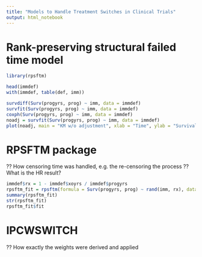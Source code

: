```yaml
---
title: "Models to Handle Treatment Switches in Clinical Trials"
output: html_notebook
---
```


# Rank-preserving structural failed time model

```r
library(rpsftm)

head(immdef)
with(immdef, table(def, imm))

survdiff(Surv(progyrs, prog) ~ imm, data = immdef)
survfit(Surv(progyrs, prog) ~ imm, data = immdef)
coxph(Surv(progyrs, prog) ~ imm, data = immdef)
noadj = survfit(Surv(progyrs, prog) ~ imm, data = immdef)
plot(noadj, main = "KM w/o adjustment", xlab = "Time", ylab = "Survival", lwd = 2, col = 1:3)

```

# RPSFTM package

?? How censoring time was handled, e.g. the re-censoring the process
?? What is the HR result?

```r
immdef$rx = 1 - immdef$xoyrs / immdef$progyrs
rpsftm_fit = rpsftm(formula = Surv(progyrs, prog) ~ rand(imm, rx), data = immdef, censor_time = censyrs)
summary(rpsftm_fit)
str(rpsftm_fit)
rpsftm_fit$fit

```

# IPCWSWITCH

?? How exactly the weights were derived and applied

```r

```